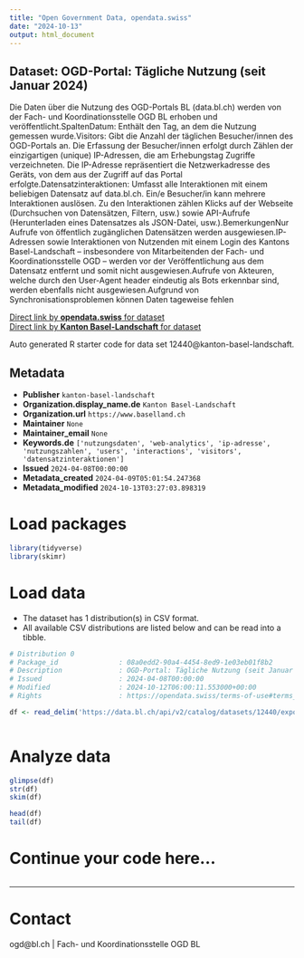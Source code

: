 ```yaml
---
title: "Open Government Data, opendata.swiss"
date: "2024-10-13"
output: html_document
---
```


## Dataset: OGD-Portal: Tägliche Nutzung (seit Januar 2024)

Die Daten über die Nutzung des OGD-Portals BL (data.bl.ch) werden von der Fach- und Koordinationsstelle OGD BL erhoben und veröffentlicht.SpaltenDatum: Enthält den Tag, an dem die Nutzung gemessen wurde.Visitors: Gibt die Anzahl der täglichen Besucher/innen des OGD-Portals an. Die Erfassung der Besucher/innen erfolgt durch Zählen der einzigartigen (unique) IP-Adressen, die am Erhebungstag Zugriffe verzeichneten. Die IP-Adresse repräsentiert die Netzwerkadresse des Geräts, von dem aus der Zugriff auf das Portal erfolgte.Datensatzinteraktionen: Umfasst alle Interaktionen mit einem beliebigen Datensatz auf data.bl.ch. Ein/e Besucher/in kann mehrere Interaktionen auslösen. Zu den Interaktionen zählen Klicks auf der Webseite (Durchsuchen von Datensätzen, Filtern, usw.) sowie API-Aufrufe (Herunterladen eines Datensatzes als JSON-Datei, usw.).BemerkungenNur Aufrufe von öffentlich zugänglichen Datensätzen werden ausgewiesen.IP-Adressen sowie Interaktionen von Nutzenden mit einem Login des Kantons Basel-Landschaft – insbesondere von Mitarbeitenden der Fach- und Koordinationsstelle OGD – werden vor der Veröffentlichung aus dem Datensatz entfernt und somit nicht ausgewiesen.Aufrufe von Akteuren, welche durch den User-Agent header eindeutig als Bots erkennbar sind, werden ebenfalls nicht ausgewiesen.Aufgrund von Synchronisationsproblemen können Daten tageweise fehlen

[Direct link by **opendata.swiss** for dataset](https://opendata.swiss/de/dataset/tagliche-nutzung-des-ogd-portals-seit-oktober-2023)<br>
[Direct link by **Kanton Basel-Landschaft** for dataset](https://data.bl.ch/explore/dataset/12440/)

Auto generated R starter code for data set 12440@kanton-basel-landschaft.

## Metadata

- **Publisher** `kanton-basel-landschaft`
- **Organization.display_name.de** `Kanton Basel-Landschaft`
- **Organization.url** `https://www.baselland.ch`
- **Maintainer** `None`
- **Maintainer_email** `None`
- **Keywords.de** `['nutzungsdaten', 'web-analytics', 'ip-adresse', 'nutzungszahlen', 'users', 'interactions', 'visitors', 'datensatzinteraktionen']`
- **Issued** `2024-04-08T00:00:00`
- **Metadata_created** `2024-04-09T05:01:54.247368`
- **Metadata_modified** `2024-10-13T03:27:03.898319`


# Load packages

```r

library(tidyverse)
library(skimr)

```

# Load data

-   The dataset has 1 distribution(s) in CSV format.
-   All available CSV distributions are listed below and can be read into a tibble.

```r

# Distribution 0
# Package_id               : 08a0edd2-90a4-4454-8ed9-1e03eb01f8b2
# Description              : OGD-Portal: Tägliche Nutzung (seit Januar 2024) (csv)
# Issued                   : 2024-04-08T00:00:00
# Modified                 : 2024-10-12T06:00:11.553000+00:00
# Rights                   : https://opendata.swiss/terms-of-use#terms_by

df <- read_delim('https://data.bl.ch/api/v2/catalog/datasets/12440/exports/csv?use_labels=true')



```

# Analyze data

```r

glimpse(df)
str(df)
skim(df)

head(df)
tail(df)

```

# Continue your code here...

```r

```

------------------------------------------------------------------------

# Contact

ogd@bl.ch | Fach- und Koordinationsstelle OGD BL
